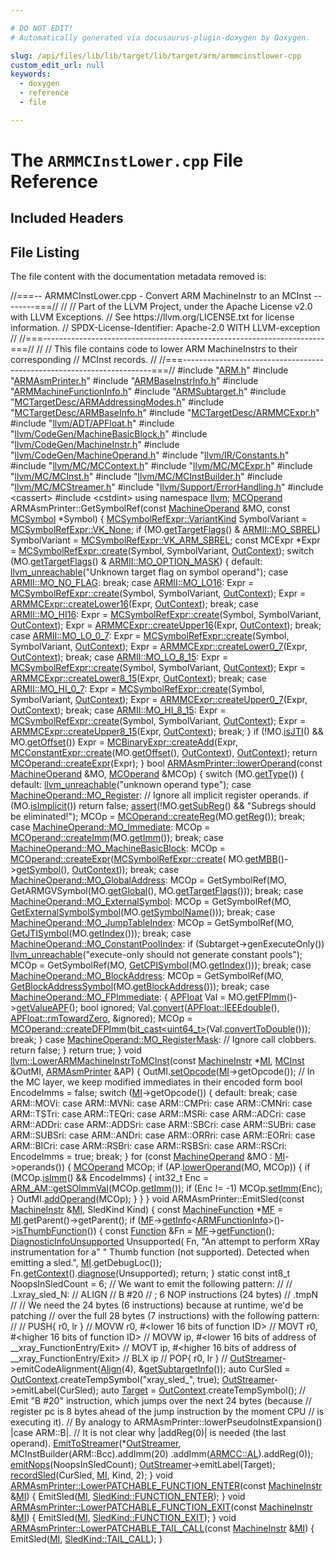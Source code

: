 ```yaml
---

# DO NOT EDIT!
# Automatically generated via docusaurus-plugin-doxygen by Doxygen.

slug: /api/files/lib/lib/target/lib/target/arm/armmcinstlower-cpp
custom_edit_url: null
keywords:
  - doxygen
  - reference
  - file

---
```





# The `ARMMCInstLower.cpp` File Reference

<DoxygenPage pluginConfig={pluginConfig}>



## Included Headers

<IncludesList>
<IncludesListItem
  filePath="ARM.h"
  permalink="/docs/api/files/lib/lib/target/lib/target/arm/arm-h"
  isLocal="true" />
<IncludesListItem
  filePath="ARMAsmPrinter.h"
  permalink="/docs/api/files/lib/lib/target/lib/target/arm/armasmprinter-h"
  isLocal="true" />
<IncludesListItem
  filePath="ARMBaseInstrInfo.h"
  permalink="/docs/api/files/lib/lib/target/lib/target/arm/armbaseinstrinfo-h"
  isLocal="true" />
<IncludesListItem
  filePath="ARMMachineFunctionInfo.h"
  permalink="/docs/api/files/lib/lib/target/lib/target/arm/armmachinefunctioninfo-h"
  isLocal="true" />
<IncludesListItem
  filePath="ARMSubtarget.h"
  permalink="/docs/api/files/lib/lib/target/lib/target/arm/armsubtarget-h"
  isLocal="true" />
<IncludesListItem
  filePath="MCTargetDesc/ARMAddressingModes.h"
  permalink="/docs/api/files/lib/lib/target/lib/target/arm/lib/target/arm/mctargetdesc/armaddressingmodes-h"
  isLocal="true" />
<IncludesListItem
  filePath="MCTargetDesc/ARMBaseInfo.h"
  permalink="/docs/api/files/lib/lib/target/lib/target/arm/lib/target/arm/mctargetdesc/armbaseinfo-h"
  isLocal="true" />
<IncludesListItem
  filePath="MCTargetDesc/ARMMCExpr.h"
  permalink="/docs/api/files/lib/lib/target/lib/target/arm/lib/target/arm/mctargetdesc/armmcexpr-h"
  isLocal="true" />
<IncludesListItem
  filePath="llvm/ADT/APFloat.h"
  permalink="/docs/api/files/include/include/llvm/include/llvm/adt/apfloat-h"
  isLocal="true" />
<IncludesListItem
  filePath="llvm/CodeGen/MachineBasicBlock.h"
  permalink="/docs/api/files/include/include/llvm/include/llvm/codegen/machinebasicblock-h"
  isLocal="true" />
<IncludesListItem
  filePath="llvm/CodeGen/MachineInstr.h"
  permalink="/docs/api/files/include/include/llvm/include/llvm/codegen/machineinstr-h"
  isLocal="true" />
<IncludesListItem
  filePath="llvm/CodeGen/MachineOperand.h"
  permalink="/docs/api/files/include/include/llvm/include/llvm/codegen/machineoperand-h"
  isLocal="true" />
<IncludesListItem
  filePath="llvm/IR/Constants.h"
  permalink="/docs/api/files/include/include/llvm/include/llvm/ir/constants-h"
  isLocal="true" />
<IncludesListItem
  filePath="llvm/MC/MCContext.h"
  permalink="/docs/api/files/include/include/llvm/include/llvm/mc/mccontext-h"
  isLocal="true" />
<IncludesListItem
  filePath="llvm/MC/MCExpr.h"
  permalink="/docs/api/files/include/include/llvm/include/llvm/mc/mcexpr-h"
  isLocal="true" />
<IncludesListItem
  filePath="llvm/MC/MCInst.h"
  permalink="/docs/api/files/include/include/llvm/include/llvm/mc/mcinst-h"
  isLocal="true" />
<IncludesListItem
  filePath="llvm/MC/MCInstBuilder.h"
  permalink="/docs/api/files/include/include/llvm/include/llvm/mc/mcinstbuilder-h"
  isLocal="true" />
<IncludesListItem
  filePath="llvm/MC/MCStreamer.h"
  permalink="/docs/api/files/include/include/llvm/include/llvm/mc/mcstreamer-h"
  isLocal="true" />
<IncludesListItem
  filePath="llvm/Support/ErrorHandling.h"
  permalink="/docs/api/files/include/include/llvm/include/llvm/support/errorhandling-h"
  isLocal="true" />
<IncludesListItem
  filePath="cassert"
  permalink=""
  isLocal="false" />
<IncludesListItem
  filePath="cstdint"
  permalink=""
  isLocal="false" />
</IncludesList>


## File Listing

The file content with the documentation metadata removed is:

<ProgramListing>

<Link id="l00001" /><CodeLine lineNumber="1"><Highlight kind="comment">//===-- ARMMCInstLower.cpp - Convert ARM MachineInstr to an MCInst --------===//</Highlight><Highlight kind="normal"></Highlight></CodeLine>
<Link id="l00002" /><CodeLine lineNumber="2"><Highlight kind="normal"></Highlight><Highlight kind="comment">//</Highlight><Highlight kind="normal"></Highlight></CodeLine>
<Link id="l00003" /><CodeLine lineNumber="3"><Highlight kind="normal"></Highlight><Highlight kind="comment">// Part of the LLVM Project, under the Apache License v2.0 with LLVM Exceptions.</Highlight><Highlight kind="normal"></Highlight></CodeLine>
<Link id="l00004" /><CodeLine lineNumber="4"><Highlight kind="normal"></Highlight><Highlight kind="comment">// See https://llvm.org/LICENSE.txt for license information.</Highlight><Highlight kind="normal"></Highlight></CodeLine>
<Link id="l00005" /><CodeLine lineNumber="5"><Highlight kind="normal"></Highlight><Highlight kind="comment">// SPDX-License-Identifier: Apache-2.0 WITH LLVM-exception</Highlight><Highlight kind="normal"></Highlight></CodeLine>
<Link id="l00006" /><CodeLine lineNumber="6"><Highlight kind="normal"></Highlight><Highlight kind="comment">//</Highlight><Highlight kind="normal"></Highlight></CodeLine>
<Link id="l00007" /><CodeLine lineNumber="7"><Highlight kind="normal"></Highlight><Highlight kind="comment">//===----------------------------------------------------------------------===//</Highlight><Highlight kind="normal"></Highlight></CodeLine>
<Link id="l00008" /><CodeLine lineNumber="8"><Highlight kind="normal"></Highlight><Highlight kind="comment">//</Highlight><Highlight kind="normal"></Highlight></CodeLine>
<Link id="l00009" /><CodeLine lineNumber="9"><Highlight kind="normal"></Highlight><Highlight kind="comment">// This file contains code to lower ARM MachineInstrs to their corresponding</Highlight><Highlight kind="normal"></Highlight></CodeLine>
<Link id="l00010" /><CodeLine lineNumber="10"><Highlight kind="normal"></Highlight><Highlight kind="comment">// MCInst records.</Highlight><Highlight kind="normal"></Highlight></CodeLine>
<Link id="l00011" /><CodeLine lineNumber="11"><Highlight kind="normal"></Highlight><Highlight kind="comment">//</Highlight><Highlight kind="normal"></Highlight></CodeLine>
<Link id="l00012" /><CodeLine lineNumber="12"><Highlight kind="normal"></Highlight><Highlight kind="comment">//===----------------------------------------------------------------------===//</Highlight><Highlight kind="normal"></Highlight></CodeLine>
<Link id="l00013" /><CodeLine lineNumber="13"><Highlight kind="normal"></Highlight></CodeLine>
<Link id="l00014" /><CodeLine lineNumber="14"><Highlight kind="normal"></Highlight><Highlight kind="preprocessor">#include &quot;<a href="/docs/api/files/lib/lib/target/lib/target/arm/arm-h">ARM.h</a>&quot;</Highlight><Highlight kind="normal"></Highlight></CodeLine>
<Link id="l00015" /><CodeLine lineNumber="15"><Highlight kind="normal"></Highlight><Highlight kind="preprocessor">#include &quot;<a href="/docs/api/files/lib/lib/target/lib/target/arm/armasmprinter-h">ARMAsmPrinter.h</a>&quot;</Highlight><Highlight kind="normal"></Highlight></CodeLine>
<Link id="l00016" /><CodeLine lineNumber="16"><Highlight kind="normal"></Highlight><Highlight kind="preprocessor">#include &quot;<a href="/docs/api/files/lib/lib/target/lib/target/arm/armbaseinstrinfo-h">ARMBaseInstrInfo.h</a>&quot;</Highlight><Highlight kind="normal"></Highlight></CodeLine>
<Link id="l00017" /><CodeLine lineNumber="17"><Highlight kind="normal"></Highlight><Highlight kind="preprocessor">#include &quot;<a href="/docs/api/files/lib/lib/target/lib/target/arm/armmachinefunctioninfo-h">ARMMachineFunctionInfo.h</a>&quot;</Highlight><Highlight kind="normal"></Highlight></CodeLine>
<Link id="l00018" /><CodeLine lineNumber="18"><Highlight kind="normal"></Highlight><Highlight kind="preprocessor">#include &quot;<a href="/docs/api/files/lib/lib/target/lib/target/arm/armsubtarget-h">ARMSubtarget.h</a>&quot;</Highlight><Highlight kind="normal"></Highlight></CodeLine>
<Link id="l00019" /><CodeLine lineNumber="19"><Highlight kind="normal"></Highlight><Highlight kind="preprocessor">#include &quot;<a href="/docs/api/files/lib/lib/target/lib/target/arm/lib/target/arm/mctargetdesc/armaddressingmodes-h">MCTargetDesc/ARMAddressingModes.h</a>&quot;</Highlight><Highlight kind="normal"></Highlight></CodeLine>
<Link id="l00020" /><CodeLine lineNumber="20"><Highlight kind="normal"></Highlight><Highlight kind="preprocessor">#include &quot;<a href="/docs/api/files/lib/lib/target/lib/target/arm/lib/target/arm/mctargetdesc/armbaseinfo-h">MCTargetDesc/ARMBaseInfo.h</a>&quot;</Highlight><Highlight kind="normal"></Highlight></CodeLine>
<Link id="l00021" /><CodeLine lineNumber="21"><Highlight kind="normal"></Highlight><Highlight kind="preprocessor">#include &quot;<a href="/docs/api/files/lib/lib/target/lib/target/arm/lib/target/arm/mctargetdesc/armmcexpr-h">MCTargetDesc/ARMMCExpr.h</a>&quot;</Highlight><Highlight kind="normal"></Highlight></CodeLine>
<Link id="l00022" /><CodeLine lineNumber="22"><Highlight kind="normal"></Highlight><Highlight kind="preprocessor">#include &quot;<a href="/docs/api/files/include/include/llvm/include/llvm/adt/apfloat-h">llvm/ADT/APFloat.h</a>&quot;</Highlight><Highlight kind="normal"></Highlight></CodeLine>
<Link id="l00023" /><CodeLine lineNumber="23"><Highlight kind="normal"></Highlight><Highlight kind="preprocessor">#include &quot;<a href="/docs/api/files/include/include/llvm/include/llvm/codegen/machinebasicblock-h">llvm/CodeGen/MachineBasicBlock.h</a>&quot;</Highlight><Highlight kind="normal"></Highlight></CodeLine>
<Link id="l00024" /><CodeLine lineNumber="24"><Highlight kind="normal"></Highlight><Highlight kind="preprocessor">#include &quot;<a href="/docs/api/files/include/include/llvm/include/llvm/codegen/machineinstr-h">llvm/CodeGen/MachineInstr.h</a>&quot;</Highlight><Highlight kind="normal"></Highlight></CodeLine>
<Link id="l00025" /><CodeLine lineNumber="25"><Highlight kind="normal"></Highlight><Highlight kind="preprocessor">#include &quot;<a href="/docs/api/files/include/include/llvm/include/llvm/codegen/machineoperand-h">llvm/CodeGen/MachineOperand.h</a>&quot;</Highlight><Highlight kind="normal"></Highlight></CodeLine>
<Link id="l00026" /><CodeLine lineNumber="26"><Highlight kind="normal"></Highlight><Highlight kind="preprocessor">#include &quot;<a href="/docs/api/files/include/include/llvm/include/llvm/ir/constants-h">llvm/IR/Constants.h</a>&quot;</Highlight><Highlight kind="normal"></Highlight></CodeLine>
<Link id="l00027" /><CodeLine lineNumber="27"><Highlight kind="normal"></Highlight><Highlight kind="preprocessor">#include &quot;<a href="/docs/api/files/include/include/llvm/include/llvm/mc/mccontext-h">llvm/MC/MCContext.h</a>&quot;</Highlight><Highlight kind="normal"></Highlight></CodeLine>
<Link id="l00028" /><CodeLine lineNumber="28"><Highlight kind="normal"></Highlight><Highlight kind="preprocessor">#include &quot;<a href="/docs/api/files/include/include/llvm/include/llvm/mc/mcexpr-h">llvm/MC/MCExpr.h</a>&quot;</Highlight><Highlight kind="normal"></Highlight></CodeLine>
<Link id="l00029" /><CodeLine lineNumber="29"><Highlight kind="normal"></Highlight><Highlight kind="preprocessor">#include &quot;<a href="/docs/api/files/include/include/llvm/include/llvm/mc/mcinst-h">llvm/MC/MCInst.h</a>&quot;</Highlight><Highlight kind="normal"></Highlight></CodeLine>
<Link id="l00030" /><CodeLine lineNumber="30"><Highlight kind="normal"></Highlight><Highlight kind="preprocessor">#include &quot;<a href="/docs/api/files/include/include/llvm/include/llvm/mc/mcinstbuilder-h">llvm/MC/MCInstBuilder.h</a>&quot;</Highlight><Highlight kind="normal"></Highlight></CodeLine>
<Link id="l00031" /><CodeLine lineNumber="31"><Highlight kind="normal"></Highlight><Highlight kind="preprocessor">#include &quot;<a href="/docs/api/files/include/include/llvm/include/llvm/mc/mcstreamer-h">llvm/MC/MCStreamer.h</a>&quot;</Highlight><Highlight kind="normal"></Highlight></CodeLine>
<Link id="l00032" /><CodeLine lineNumber="32"><Highlight kind="normal"></Highlight><Highlight kind="preprocessor">#include &quot;<a href="/docs/api/files/include/include/llvm/include/llvm/support/errorhandling-h">llvm/Support/ErrorHandling.h</a>&quot;</Highlight><Highlight kind="normal"></Highlight></CodeLine>
<Link id="l00033" /><CodeLine lineNumber="33"><Highlight kind="normal"></Highlight><Highlight kind="preprocessor">#include &lt;cassert&gt;</Highlight><Highlight kind="normal"></Highlight></CodeLine>
<Link id="l00034" /><CodeLine lineNumber="34"><Highlight kind="normal"></Highlight><Highlight kind="preprocessor">#include &lt;cstdint&gt;</Highlight><Highlight kind="normal"></Highlight></CodeLine>
<Link id="l00035" /><CodeLine lineNumber="35"><Highlight kind="normal"></Highlight></CodeLine>
<Link id="l00036" /><CodeLine lineNumber="36"><Highlight kind="normal"></Highlight><Highlight kind="keyword">using namespace </Highlight><Highlight kind="normal"><a href="/docs/api/namespaces/llvm">llvm</a>;</Highlight></CodeLine>
<Link id="l00037" /><CodeLine lineNumber="37"><Highlight kind="normal"></Highlight></CodeLine>
<Link id="l00038" /><CodeLine lineNumber="38"><Highlight kind="normal"><a href="/docs/api/classes/llvm/mcoperand">MCOperand</a> ARMAsmPrinter::GetSymbolRef(</Highlight><Highlight kind="keyword">const</Highlight><Highlight kind="normal"> <a href="/docs/api/classes/llvm/machineoperand">MachineOperand</a> &amp;MO,</Highlight></CodeLine>
<Link id="l00039" /><CodeLine lineNumber="39"><Highlight kind="normal">                                      </Highlight><Highlight kind="keyword">const</Highlight><Highlight kind="normal"> <a href="/docs/api/classes/llvm/mcsymbol">MCSymbol</a> &#42;Symbol) &#123;</Highlight></CodeLine>
<Link id="l00040" /><CodeLine lineNumber="40"><Highlight kind="normal">  <a href="/docs/api/classes/llvm/mcsymbolrefexpr/#a5c463f6352570ee778c35c40949c4985">MCSymbolRefExpr::VariantKind</a> SymbolVariant = <a href="/docs/api/classes/llvm/mcsymbolrefexpr/#a5c463f6352570ee778c35c40949c4985a01bc6396c4d841a7ea268c3cbf62d3b3">MCSymbolRefExpr::VK&#95;None</a>;</Highlight></CodeLine>
<Link id="l00041" /><CodeLine lineNumber="41"><Highlight kind="normal">  </Highlight><Highlight kind="keywordflow">if</Highlight><Highlight kind="normal"> (MO.<a href="/docs/api/classes/llvm/machineoperand/#ab06dda088d3c7686f7dfcdb2b96323f5">getTargetFlags</a>() &amp; <a href="/docs/api/namespaces/llvm/armii/#ac33037e230d127af6de7945ce02e7e5aa6e0069022b9ec2f92ca5b23c03fe4485">ARMII::MO&#95;SBREL</a>)</Highlight></CodeLine>
<Link id="l00042" /><CodeLine lineNumber="42"><Highlight kind="normal">    SymbolVariant = <a href="/docs/api/classes/llvm/mcsymbolrefexpr/#a5c463f6352570ee778c35c40949c4985a70f14faefb91e967ebfe0095578719b6">MCSymbolRefExpr::VK&#95;ARM&#95;SBREL</a>;</Highlight></CodeLine>
<Link id="l00043" /><CodeLine lineNumber="43"><Highlight kind="normal"></Highlight></CodeLine>
<Link id="l00044" /><CodeLine lineNumber="44"><Highlight kind="normal">  </Highlight><Highlight kind="keyword">const</Highlight><Highlight kind="normal"> MCExpr &#42;Expr =</Highlight></CodeLine>
<Link id="l00045" /><CodeLine lineNumber="45"><Highlight kind="normal">      <a href="/docs/api/classes/llvm/mcsymbolrefexpr/#a9914b597552aa4b4bcbb8acaa04d632a">MCSymbolRefExpr::create</a>(Symbol, SymbolVariant, <a href="/docs/api/classes/llvm/asmprinter/#aa7625af893e242d33b9f182066f59310">OutContext</a>);</Highlight></CodeLine>
<Link id="l00046" /><CodeLine lineNumber="46"><Highlight kind="normal">  </Highlight><Highlight kind="keywordflow">switch</Highlight><Highlight kind="normal"> (MO.<a href="/docs/api/classes/llvm/machineoperand/#ab06dda088d3c7686f7dfcdb2b96323f5">getTargetFlags</a>() &amp; <a href="/docs/api/namespaces/llvm/armii/#ac33037e230d127af6de7945ce02e7e5aa0e45cd4ab4a729746f756f8d92e231b4">ARMII::MO&#95;OPTION&#95;MASK</a>) &#123;</Highlight></CodeLine>
<Link id="l00047" /><CodeLine lineNumber="47"><Highlight kind="normal">  </Highlight><Highlight kind="keywordflow">default</Highlight><Highlight kind="normal">:</Highlight></CodeLine>
<Link id="l00048" /><CodeLine lineNumber="48"><Highlight kind="normal">    <a href="/docs/api/files/include/include/llvm/include/llvm/support/errorhandling-h/#ace243f5c25697a1107cce46626b3dc94">llvm&#95;unreachable</a>(</Highlight><Highlight kind="stringliteral">&quot;Unknown target flag on symbol operand&quot;</Highlight><Highlight kind="normal">);</Highlight></CodeLine>
<Link id="l00049" /><CodeLine lineNumber="49"><Highlight kind="normal">  </Highlight><Highlight kind="keywordflow">case</Highlight><Highlight kind="normal"> <a href="/docs/api/namespaces/llvm/armii/#ac33037e230d127af6de7945ce02e7e5aac8d5b41e417b81d1460929338ac1466e">ARMII::MO&#95;NO&#95;FLAG</a>:</Highlight></CodeLine>
<Link id="l00050" /><CodeLine lineNumber="50"><Highlight kind="normal">    </Highlight><Highlight kind="keywordflow">break</Highlight><Highlight kind="normal">;</Highlight></CodeLine>
<Link id="l00051" /><CodeLine lineNumber="51"><Highlight kind="normal">  </Highlight><Highlight kind="keywordflow">case</Highlight><Highlight kind="normal"> <a href="/docs/api/namespaces/llvm/armii/#ac33037e230d127af6de7945ce02e7e5aa2caa393204bf9261fbdca805199923a8">ARMII::MO&#95;LO16</a>:</Highlight></CodeLine>
<Link id="l00052" /><CodeLine lineNumber="52"><Highlight kind="normal">    Expr =</Highlight></CodeLine>
<Link id="l00053" /><CodeLine lineNumber="53"><Highlight kind="normal">        <a href="/docs/api/classes/llvm/mcsymbolrefexpr/#a9914b597552aa4b4bcbb8acaa04d632a">MCSymbolRefExpr::create</a>(Symbol, SymbolVariant, <a href="/docs/api/classes/llvm/asmprinter/#aa7625af893e242d33b9f182066f59310">OutContext</a>);</Highlight></CodeLine>
<Link id="l00054" /><CodeLine lineNumber="54"><Highlight kind="normal">    Expr = <a href="/docs/api/classes/llvm/armmcexpr/#aaf486dcfcfa44e3ca26f8b463631936d">ARMMCExpr::createLower16</a>(Expr, <a href="/docs/api/classes/llvm/asmprinter/#aa7625af893e242d33b9f182066f59310">OutContext</a>);</Highlight></CodeLine>
<Link id="l00055" /><CodeLine lineNumber="55"><Highlight kind="normal">    </Highlight><Highlight kind="keywordflow">break</Highlight><Highlight kind="normal">;</Highlight></CodeLine>
<Link id="l00056" /><CodeLine lineNumber="56"><Highlight kind="normal">  </Highlight><Highlight kind="keywordflow">case</Highlight><Highlight kind="normal"> <a href="/docs/api/namespaces/llvm/armii/#ac33037e230d127af6de7945ce02e7e5aa7cbf61a60ec67440fb388b9373dc1148">ARMII::MO&#95;HI16</a>:</Highlight></CodeLine>
<Link id="l00057" /><CodeLine lineNumber="57"><Highlight kind="normal">    Expr =</Highlight></CodeLine>
<Link id="l00058" /><CodeLine lineNumber="58"><Highlight kind="normal">        <a href="/docs/api/classes/llvm/mcsymbolrefexpr/#a9914b597552aa4b4bcbb8acaa04d632a">MCSymbolRefExpr::create</a>(Symbol, SymbolVariant, <a href="/docs/api/classes/llvm/asmprinter/#aa7625af893e242d33b9f182066f59310">OutContext</a>);</Highlight></CodeLine>
<Link id="l00059" /><CodeLine lineNumber="59"><Highlight kind="normal">    Expr = <a href="/docs/api/classes/llvm/armmcexpr/#ab1018245b6c97eab91ce62685bae306d">ARMMCExpr::createUpper16</a>(Expr, <a href="/docs/api/classes/llvm/asmprinter/#aa7625af893e242d33b9f182066f59310">OutContext</a>);</Highlight></CodeLine>
<Link id="l00060" /><CodeLine lineNumber="60"><Highlight kind="normal">    </Highlight><Highlight kind="keywordflow">break</Highlight><Highlight kind="normal">;</Highlight></CodeLine>
<Link id="l00061" /><CodeLine lineNumber="61"><Highlight kind="normal">  </Highlight><Highlight kind="keywordflow">case</Highlight><Highlight kind="normal"> <a href="/docs/api/namespaces/llvm/armii/#ac33037e230d127af6de7945ce02e7e5aa334b1addbb0ed4daecacf272c6015ce0">ARMII::MO&#95;LO&#95;0&#95;7</a>:</Highlight></CodeLine>
<Link id="l00062" /><CodeLine lineNumber="62"><Highlight kind="normal">    Expr = <a href="/docs/api/classes/llvm/mcsymbolrefexpr/#a9914b597552aa4b4bcbb8acaa04d632a">MCSymbolRefExpr::create</a>(Symbol, SymbolVariant, <a href="/docs/api/classes/llvm/asmprinter/#aa7625af893e242d33b9f182066f59310">OutContext</a>);</Highlight></CodeLine>
<Link id="l00063" /><CodeLine lineNumber="63"><Highlight kind="normal">    Expr = <a href="/docs/api/classes/llvm/armmcexpr/#a949fedfbd1c8b3e2c74fae2f558adf3a">ARMMCExpr::createLower0&#95;7</a>(Expr, <a href="/docs/api/classes/llvm/asmprinter/#aa7625af893e242d33b9f182066f59310">OutContext</a>);</Highlight></CodeLine>
<Link id="l00064" /><CodeLine lineNumber="64"><Highlight kind="normal">    </Highlight><Highlight kind="keywordflow">break</Highlight><Highlight kind="normal">;</Highlight></CodeLine>
<Link id="l00065" /><CodeLine lineNumber="65"><Highlight kind="normal">  </Highlight><Highlight kind="keywordflow">case</Highlight><Highlight kind="normal"> <a href="/docs/api/namespaces/llvm/armii/#ac33037e230d127af6de7945ce02e7e5aa41164ff73c8cdecde5d7defd47f7a5e4">ARMII::MO&#95;LO&#95;8&#95;15</a>:</Highlight></CodeLine>
<Link id="l00066" /><CodeLine lineNumber="66"><Highlight kind="normal">    Expr = <a href="/docs/api/classes/llvm/mcsymbolrefexpr/#a9914b597552aa4b4bcbb8acaa04d632a">MCSymbolRefExpr::create</a>(Symbol, SymbolVariant, <a href="/docs/api/classes/llvm/asmprinter/#aa7625af893e242d33b9f182066f59310">OutContext</a>);</Highlight></CodeLine>
<Link id="l00067" /><CodeLine lineNumber="67"><Highlight kind="normal">    Expr = <a href="/docs/api/classes/llvm/armmcexpr/#ad664226f5318e6dfd12cb60a0967ad79">ARMMCExpr::createLower8&#95;15</a>(Expr, <a href="/docs/api/classes/llvm/asmprinter/#aa7625af893e242d33b9f182066f59310">OutContext</a>);</Highlight></CodeLine>
<Link id="l00068" /><CodeLine lineNumber="68"><Highlight kind="normal">    </Highlight><Highlight kind="keywordflow">break</Highlight><Highlight kind="normal">;</Highlight></CodeLine>
<Link id="l00069" /><CodeLine lineNumber="69"><Highlight kind="normal">  </Highlight><Highlight kind="keywordflow">case</Highlight><Highlight kind="normal"> <a href="/docs/api/namespaces/llvm/armii/#ac33037e230d127af6de7945ce02e7e5aadcdbb51d3e91fb2eaf39fabde37e36f7">ARMII::MO&#95;HI&#95;0&#95;7</a>:</Highlight></CodeLine>
<Link id="l00070" /><CodeLine lineNumber="70"><Highlight kind="normal">    Expr = <a href="/docs/api/classes/llvm/mcsymbolrefexpr/#a9914b597552aa4b4bcbb8acaa04d632a">MCSymbolRefExpr::create</a>(Symbol, SymbolVariant, <a href="/docs/api/classes/llvm/asmprinter/#aa7625af893e242d33b9f182066f59310">OutContext</a>);</Highlight></CodeLine>
<Link id="l00071" /><CodeLine lineNumber="71"><Highlight kind="normal">    Expr = <a href="/docs/api/classes/llvm/armmcexpr/#a9740465268dd5c711ff80c615ee3ca82">ARMMCExpr::createUpper0&#95;7</a>(Expr, <a href="/docs/api/classes/llvm/asmprinter/#aa7625af893e242d33b9f182066f59310">OutContext</a>);</Highlight></CodeLine>
<Link id="l00072" /><CodeLine lineNumber="72"><Highlight kind="normal">    </Highlight><Highlight kind="keywordflow">break</Highlight><Highlight kind="normal">;</Highlight></CodeLine>
<Link id="l00073" /><CodeLine lineNumber="73"><Highlight kind="normal">  </Highlight><Highlight kind="keywordflow">case</Highlight><Highlight kind="normal"> <a href="/docs/api/namespaces/llvm/armii/#ac33037e230d127af6de7945ce02e7e5aa5ed8a37ef2b6b38554cd0f15f1d5f930">ARMII::MO&#95;HI&#95;8&#95;15</a>:</Highlight></CodeLine>
<Link id="l00074" /><CodeLine lineNumber="74"><Highlight kind="normal">    Expr = <a href="/docs/api/classes/llvm/mcsymbolrefexpr/#a9914b597552aa4b4bcbb8acaa04d632a">MCSymbolRefExpr::create</a>(Symbol, SymbolVariant, <a href="/docs/api/classes/llvm/asmprinter/#aa7625af893e242d33b9f182066f59310">OutContext</a>);</Highlight></CodeLine>
<Link id="l00075" /><CodeLine lineNumber="75"><Highlight kind="normal">    Expr = <a href="/docs/api/classes/llvm/armmcexpr/#a7ee0e30718a5ddbadf8f5741b931e78f">ARMMCExpr::createUpper8&#95;15</a>(Expr, <a href="/docs/api/classes/llvm/asmprinter/#aa7625af893e242d33b9f182066f59310">OutContext</a>);</Highlight></CodeLine>
<Link id="l00076" /><CodeLine lineNumber="76"><Highlight kind="normal">    </Highlight><Highlight kind="keywordflow">break</Highlight><Highlight kind="normal">;</Highlight></CodeLine>
<Link id="l00077" /><CodeLine lineNumber="77"><Highlight kind="normal">  &#125;</Highlight></CodeLine>
<Link id="l00078" /><CodeLine lineNumber="78"><Highlight kind="normal"></Highlight></CodeLine>
<Link id="l00079" /><CodeLine lineNumber="79"><Highlight kind="normal">  </Highlight><Highlight kind="keywordflow">if</Highlight><Highlight kind="normal"> (!MO.<a href="/docs/api/classes/llvm/machineoperand/#a8eb9bf17230a1c4329e26935f44d72eb">isJTI</a>() &amp;&amp; MO.<a href="/docs/api/classes/llvm/machineoperand/#af624ff47eaa512dbe23866accb3837c1">getOffset</a>())</Highlight></CodeLine>
<Link id="l00080" /><CodeLine lineNumber="80"><Highlight kind="normal">    Expr = <a href="/docs/api/classes/llvm/mcbinaryexpr/#a3cbe1086ebf00680e8dc374e07305cfb">MCBinaryExpr::createAdd</a>(Expr,</Highlight></CodeLine>
<Link id="l00081" /><CodeLine lineNumber="81"><Highlight kind="normal">                                   <a href="/docs/api/classes/llvm/mcconstantexpr/#af9bdc4c9c65ea1ff077fbbb6407d7b2a">MCConstantExpr::create</a>(MO.<a href="/docs/api/classes/llvm/machineoperand/#af624ff47eaa512dbe23866accb3837c1">getOffset</a>(),</Highlight></CodeLine>
<Link id="l00082" /><CodeLine lineNumber="82"><Highlight kind="normal">                                                          <a href="/docs/api/classes/llvm/asmprinter/#aa7625af893e242d33b9f182066f59310">OutContext</a>),</Highlight></CodeLine>
<Link id="l00083" /><CodeLine lineNumber="83"><Highlight kind="normal">                                   <a href="/docs/api/classes/llvm/asmprinter/#aa7625af893e242d33b9f182066f59310">OutContext</a>);</Highlight></CodeLine>
<Link id="l00084" /><CodeLine lineNumber="84"><Highlight kind="normal">  </Highlight><Highlight kind="keywordflow">return</Highlight><Highlight kind="normal"> <a href="/docs/api/classes/llvm/mcoperand/#a17f407ba097404266dc3528bd68ac811">MCOperand::createExpr</a>(Expr);</Highlight></CodeLine>
<Link id="l00085" /><CodeLine lineNumber="85"><Highlight kind="normal"></Highlight></CodeLine>
<Link id="l00086" /><CodeLine lineNumber="86"><Highlight kind="normal">&#125;</Highlight></CodeLine>
<Link id="l00087" /><CodeLine lineNumber="87"><Highlight kind="normal"></Highlight></CodeLine>
<Link id="l00088" /><CodeLine lineNumber="88" lineLink="/docs/api/classes/llvm/armasmprinter/#a452a31c9f24b147d72a14890d60d3894"><Highlight kind="normal"></Highlight><Highlight kind="keywordtype">bool</Highlight><Highlight kind="normal"> <a href="/docs/api/classes/llvm/armasmprinter/#a452a31c9f24b147d72a14890d60d3894">ARMAsmPrinter::lowerOperand</a>(</Highlight><Highlight kind="keyword">const</Highlight><Highlight kind="normal"> <a href="/docs/api/classes/llvm/machineoperand">MachineOperand</a> &amp;MO,</Highlight></CodeLine>
<Link id="l00089" /><CodeLine lineNumber="89"><Highlight kind="normal">                                 <a href="/docs/api/classes/llvm/mcoperand">MCOperand</a> &amp;MCOp) &#123;</Highlight></CodeLine>
<Link id="l00090" /><CodeLine lineNumber="90"><Highlight kind="normal">  </Highlight><Highlight kind="keywordflow">switch</Highlight><Highlight kind="normal"> (MO.<a href="/docs/api/classes/llvm/machineoperand/#ab313591ae4ea1e3a4ab59121a7dc2a2b">getType</a>()) &#123;</Highlight></CodeLine>
<Link id="l00091" /><CodeLine lineNumber="91"><Highlight kind="normal">  </Highlight><Highlight kind="keywordflow">default</Highlight><Highlight kind="normal">: <a href="/docs/api/files/include/include/llvm/include/llvm/support/errorhandling-h/#ace243f5c25697a1107cce46626b3dc94">llvm&#95;unreachable</a>(</Highlight><Highlight kind="stringliteral">&quot;unknown operand type&quot;</Highlight><Highlight kind="normal">);</Highlight></CodeLine>
<Link id="l00092" /><CodeLine lineNumber="92"><Highlight kind="normal">  </Highlight><Highlight kind="keywordflow">case</Highlight><Highlight kind="normal"> <a href="/docs/api/classes/llvm/machineoperand/#af269b990800f72c7cf535c407e8e639ba99b874c6560305fd292d20f6a06da166">MachineOperand::MO&#95;Register</a>:</Highlight></CodeLine>
<Link id="l00093" /><CodeLine lineNumber="93"><Highlight kind="normal">    </Highlight><Highlight kind="comment">// Ignore all implicit register operands.</Highlight><Highlight kind="normal"></Highlight></CodeLine>
<Link id="l00094" /><CodeLine lineNumber="94"><Highlight kind="normal">    </Highlight><Highlight kind="keywordflow">if</Highlight><Highlight kind="normal"> (MO.<a href="/docs/api/classes/llvm/machineoperand/#a3bf161859e1ad7fd3da485d3cb688d34">isImplicit</a>())</Highlight></CodeLine>
<Link id="l00095" /><CodeLine lineNumber="95"><Highlight kind="normal">      </Highlight><Highlight kind="keywordflow">return</Highlight><Highlight kind="normal"> </Highlight><Highlight kind="keyword">false</Highlight><Highlight kind="normal">;</Highlight></CodeLine>
<Link id="l00096" /><CodeLine lineNumber="96"><Highlight kind="normal">    <a href="/docs/api/files/lib/lib/target/lib/target/amdgpu/silowercontrolflow-cpp/#a4868c5d81c5ccc98c47aeab6244346a0">assert</a>(!MO.<a href="/docs/api/classes/llvm/machineoperand/#a028a8c5113d40d8c3f4427053bf36738">getSubReg</a>() &amp;&amp; </Highlight><Highlight kind="stringliteral">&quot;Subregs should be eliminated!&quot;</Highlight><Highlight kind="normal">);</Highlight></CodeLine>
<Link id="l00097" /><CodeLine lineNumber="97"><Highlight kind="normal">    MCOp = <a href="/docs/api/classes/llvm/mcoperand/#a46271d9f83558334670c19539bceb965">MCOperand::createReg</a>(MO.<a href="/docs/api/classes/llvm/machineoperand/#ac0035d7c1c860501c877c20e6e93297b">getReg</a>());</Highlight></CodeLine>
<Link id="l00098" /><CodeLine lineNumber="98"><Highlight kind="normal">    </Highlight><Highlight kind="keywordflow">break</Highlight><Highlight kind="normal">;</Highlight></CodeLine>
<Link id="l00099" /><CodeLine lineNumber="99"><Highlight kind="normal">  </Highlight><Highlight kind="keywordflow">case</Highlight><Highlight kind="normal"> <a href="/docs/api/classes/llvm/machineoperand/#af269b990800f72c7cf535c407e8e639ba066f84460d9f7b61d54b187555756ef6">MachineOperand::MO&#95;Immediate</a>:</Highlight></CodeLine>
<Link id="l00100" /><CodeLine lineNumber="100"><Highlight kind="normal">    MCOp = <a href="/docs/api/classes/llvm/mcoperand/#a595e70d3c4ee2ed95ece67a1957167a4">MCOperand::createImm</a>(MO.<a href="/docs/api/classes/llvm/machineoperand/#a38b28a85f818b49d8806c150b8a5b4f7">getImm</a>());</Highlight></CodeLine>
<Link id="l00101" /><CodeLine lineNumber="101"><Highlight kind="normal">    </Highlight><Highlight kind="keywordflow">break</Highlight><Highlight kind="normal">;</Highlight></CodeLine>
<Link id="l00102" /><CodeLine lineNumber="102"><Highlight kind="normal">  </Highlight><Highlight kind="keywordflow">case</Highlight><Highlight kind="normal"> <a href="/docs/api/classes/llvm/machineoperand/#af269b990800f72c7cf535c407e8e639ba95566cb4525dab82db8cbbed3d634c23">MachineOperand::MO&#95;MachineBasicBlock</a>:</Highlight></CodeLine>
<Link id="l00103" /><CodeLine lineNumber="103"><Highlight kind="normal">    MCOp = <a href="/docs/api/classes/llvm/mcoperand/#a17f407ba097404266dc3528bd68ac811">MCOperand::createExpr</a>(<a href="/docs/api/classes/llvm/mcsymbolrefexpr/#a9914b597552aa4b4bcbb8acaa04d632a">MCSymbolRefExpr::create</a>(</Highlight></CodeLine>
<Link id="l00104" /><CodeLine lineNumber="104"><Highlight kind="normal">        MO.<a href="/docs/api/classes/llvm/machineoperand/#a57e64b633278df75c699e6b98ce15031">getMBB</a>()-&gt;<a href="/docs/api/classes/llvm/machinebasicblock/#a1cc134bd22a318835dc929323da70ea4">getSymbol</a>(), <a href="/docs/api/classes/llvm/asmprinter/#aa7625af893e242d33b9f182066f59310">OutContext</a>));</Highlight></CodeLine>
<Link id="l00105" /><CodeLine lineNumber="105"><Highlight kind="normal">    </Highlight><Highlight kind="keywordflow">break</Highlight><Highlight kind="normal">;</Highlight></CodeLine>
<Link id="l00106" /><CodeLine lineNumber="106"><Highlight kind="normal">  </Highlight><Highlight kind="keywordflow">case</Highlight><Highlight kind="normal"> <a href="/docs/api/classes/llvm/machineoperand/#af269b990800f72c7cf535c407e8e639ba3f1f6bfc5aa57cf388201bf6b8fee7d3">MachineOperand::MO&#95;GlobalAddress</a>:</Highlight></CodeLine>
<Link id="l00107" /><CodeLine lineNumber="107"><Highlight kind="normal">    MCOp = GetSymbolRef(MO,</Highlight></CodeLine>
<Link id="l00108" /><CodeLine lineNumber="108"><Highlight kind="normal">                        GetARMGVSymbol(MO.<a href="/docs/api/classes/llvm/machineoperand/#a0fcdaab1a4c3134b8f80aa74cabeb970">getGlobal</a>(), MO.<a href="/docs/api/classes/llvm/machineoperand/#ab06dda088d3c7686f7dfcdb2b96323f5">getTargetFlags</a>()));</Highlight></CodeLine>
<Link id="l00109" /><CodeLine lineNumber="109"><Highlight kind="normal">    </Highlight><Highlight kind="keywordflow">break</Highlight><Highlight kind="normal">;</Highlight></CodeLine>
<Link id="l00110" /><CodeLine lineNumber="110"><Highlight kind="normal">  </Highlight><Highlight kind="keywordflow">case</Highlight><Highlight kind="normal"> <a href="/docs/api/classes/llvm/machineoperand/#af269b990800f72c7cf535c407e8e639ba9d22ed12eec3e14283ed6a3617d12119">MachineOperand::MO&#95;ExternalSymbol</a>:</Highlight></CodeLine>
<Link id="l00111" /><CodeLine lineNumber="111"><Highlight kind="normal">    MCOp = GetSymbolRef(MO,</Highlight></CodeLine>
<Link id="l00112" /><CodeLine lineNumber="112"><Highlight kind="normal">                        <a href="/docs/api/classes/llvm/asmprinter/#aaac6d709ea6a14a69a632a3685936c92">GetExternalSymbolSymbol</a>(MO.<a href="/docs/api/classes/llvm/machineoperand/#ab59b255f78cd503133d032152a41d105">getSymbolName</a>()));</Highlight></CodeLine>
<Link id="l00113" /><CodeLine lineNumber="113"><Highlight kind="normal">    </Highlight><Highlight kind="keywordflow">break</Highlight><Highlight kind="normal">;</Highlight></CodeLine>
<Link id="l00114" /><CodeLine lineNumber="114"><Highlight kind="normal">  </Highlight><Highlight kind="keywordflow">case</Highlight><Highlight kind="normal"> <a href="/docs/api/classes/llvm/machineoperand/#af269b990800f72c7cf535c407e8e639baa1741ad7465d81fb3020b84c390ee49d">MachineOperand::MO&#95;JumpTableIndex</a>:</Highlight></CodeLine>
<Link id="l00115" /><CodeLine lineNumber="115"><Highlight kind="normal">    MCOp = GetSymbolRef(MO, <a href="/docs/api/classes/llvm/asmprinter/#a6394f827ff52599d99f5dcb5f046efc3">GetJTISymbol</a>(MO.<a href="/docs/api/classes/llvm/machineoperand/#aaa68daaf8d7b773d012887c92c2023ce">getIndex</a>()));</Highlight></CodeLine>
<Link id="l00116" /><CodeLine lineNumber="116"><Highlight kind="normal">    </Highlight><Highlight kind="keywordflow">break</Highlight><Highlight kind="normal">;</Highlight></CodeLine>
<Link id="l00117" /><CodeLine lineNumber="117"><Highlight kind="normal">  </Highlight><Highlight kind="keywordflow">case</Highlight><Highlight kind="normal"> <a href="/docs/api/classes/llvm/machineoperand/#af269b990800f72c7cf535c407e8e639ba0d4fd3b1a2d5d46d77b66d5a35783580">MachineOperand::MO&#95;ConstantPoolIndex</a>:</Highlight></CodeLine>
<Link id="l00118" /><CodeLine lineNumber="118"><Highlight kind="normal">    </Highlight><Highlight kind="keywordflow">if</Highlight><Highlight kind="normal"> (Subtarget-&gt;genExecuteOnly())</Highlight></CodeLine>
<Link id="l00119" /><CodeLine lineNumber="119"><Highlight kind="normal">      <a href="/docs/api/files/include/include/llvm/include/llvm/support/errorhandling-h/#ace243f5c25697a1107cce46626b3dc94">llvm&#95;unreachable</a>(</Highlight><Highlight kind="stringliteral">&quot;execute-only should not generate constant pools&quot;</Highlight><Highlight kind="normal">);</Highlight></CodeLine>
<Link id="l00120" /><CodeLine lineNumber="120"><Highlight kind="normal">    MCOp = GetSymbolRef(MO, <a href="/docs/api/classes/llvm/armasmprinter/#a2f8ad5eb94e5979c2feb47b11d7f4a29">GetCPISymbol</a>(MO.<a href="/docs/api/classes/llvm/machineoperand/#aaa68daaf8d7b773d012887c92c2023ce">getIndex</a>()));</Highlight></CodeLine>
<Link id="l00121" /><CodeLine lineNumber="121"><Highlight kind="normal">    </Highlight><Highlight kind="keywordflow">break</Highlight><Highlight kind="normal">;</Highlight></CodeLine>
<Link id="l00122" /><CodeLine lineNumber="122"><Highlight kind="normal">  </Highlight><Highlight kind="keywordflow">case</Highlight><Highlight kind="normal"> <a href="/docs/api/classes/llvm/machineoperand/#af269b990800f72c7cf535c407e8e639ba7e48d34b4b9e7e8dd77301779ff77013">MachineOperand::MO&#95;BlockAddress</a>:</Highlight></CodeLine>
<Link id="l00123" /><CodeLine lineNumber="123"><Highlight kind="normal">    MCOp = GetSymbolRef(MO, <a href="/docs/api/classes/llvm/asmprinter/#ae285dffa957552fa3fe1d34e1bcb7963">GetBlockAddressSymbol</a>(MO.<a href="/docs/api/classes/llvm/machineoperand/#a94f5b10f666acf5a0cddd5ac8302d0b8">getBlockAddress</a>()));</Highlight></CodeLine>
<Link id="l00124" /><CodeLine lineNumber="124"><Highlight kind="normal">    </Highlight><Highlight kind="keywordflow">break</Highlight><Highlight kind="normal">;</Highlight></CodeLine>
<Link id="l00125" /><CodeLine lineNumber="125"><Highlight kind="normal">  </Highlight><Highlight kind="keywordflow">case</Highlight><Highlight kind="normal"> <a href="/docs/api/classes/llvm/machineoperand/#af269b990800f72c7cf535c407e8e639bac4edc21072344f5aafa2a8f307c78b81">MachineOperand::MO&#95;FPImmediate</a>: &#123;</Highlight></CodeLine>
<Link id="l00126" /><CodeLine lineNumber="126"><Highlight kind="normal">    <a href="/docs/api/classes/llvm/apfloat">APFloat</a> Val = MO.<a href="/docs/api/classes/llvm/machineoperand/#aee59c647052fc9557561e596681da3c0">getFPImm</a>()-&gt;<a href="/docs/api/classes/llvm/constantfp/#a32aa14715eeb813d764fcf20f161f0a1">getValueAPF</a>();</Highlight></CodeLine>
<Link id="l00127" /><CodeLine lineNumber="127"><Highlight kind="normal">    </Highlight><Highlight kind="keywordtype">bool</Highlight><Highlight kind="normal"> ignored;</Highlight></CodeLine>
<Link id="l00128" /><CodeLine lineNumber="128"><Highlight kind="normal">    Val.<a href="/docs/api/classes/llvm/apfloat/#a257e3cb529defa79ad7a9f42072f339a">convert</a>(<a href="/docs/api/structs/llvm/apfloatbase/#a6ba7c3d54a5a714f7a27861ee114cce3">APFloat::IEEEdouble</a>(), <a href="/docs/api/structs/llvm/apfloatbase/#a482d9cf95b588eb05cefeaa5c05be9a3">APFloat::rmTowardZero</a>, &amp;ignored);</Highlight></CodeLine>
<Link id="l00129" /><CodeLine lineNumber="129"><Highlight kind="normal">    MCOp = <a href="/docs/api/classes/llvm/mcoperand/#ad813d2ab5c4ffc7d5f6172735b44ca1a">MCOperand::createDFPImm</a>(<a href="/docs/api/namespaces/llvm/#aab3863f16cb0767af49f0dd63bc5aa90">bit&#95;cast&lt;uint64&#95;t&gt;</a>(Val.<a href="/docs/api/classes/llvm/apfloat/#a37733c4c22afc6a48194783dbd25487c">convertToDouble</a>()));</Highlight></CodeLine>
<Link id="l00130" /><CodeLine lineNumber="130"><Highlight kind="normal">    </Highlight><Highlight kind="keywordflow">break</Highlight><Highlight kind="normal">;</Highlight></CodeLine>
<Link id="l00131" /><CodeLine lineNumber="131"><Highlight kind="normal">  &#125;</Highlight></CodeLine>
<Link id="l00132" /><CodeLine lineNumber="132"><Highlight kind="normal">  </Highlight><Highlight kind="keywordflow">case</Highlight><Highlight kind="normal"> <a href="/docs/api/classes/llvm/machineoperand/#af269b990800f72c7cf535c407e8e639ba48257b48932e88a230caff68469fd9f6">MachineOperand::MO&#95;RegisterMask</a>:</Highlight></CodeLine>
<Link id="l00133" /><CodeLine lineNumber="133"><Highlight kind="normal">    </Highlight><Highlight kind="comment">// Ignore call clobbers.</Highlight><Highlight kind="normal"></Highlight></CodeLine>
<Link id="l00134" /><CodeLine lineNumber="134"><Highlight kind="normal">    </Highlight><Highlight kind="keywordflow">return</Highlight><Highlight kind="normal"> </Highlight><Highlight kind="keyword">false</Highlight><Highlight kind="normal">;</Highlight></CodeLine>
<Link id="l00135" /><CodeLine lineNumber="135"><Highlight kind="normal">  &#125;</Highlight></CodeLine>
<Link id="l00136" /><CodeLine lineNumber="136"><Highlight kind="normal">  </Highlight><Highlight kind="keywordflow">return</Highlight><Highlight kind="normal"> </Highlight><Highlight kind="keyword">true</Highlight><Highlight kind="normal">;</Highlight></CodeLine>
<Link id="l00137" /><CodeLine lineNumber="137"><Highlight kind="normal">&#125;</Highlight></CodeLine>
<Link id="l00138" /><CodeLine lineNumber="138"><Highlight kind="normal"></Highlight></CodeLine>
<Link id="l00139" /><CodeLine lineNumber="139" lineLink="/docs/api/namespaces/llvm/#a9f28245e9d46c733c5ac7db5a5fbe27e"><Highlight kind="normal"></Highlight><Highlight kind="keywordtype">void</Highlight><Highlight kind="normal"> <a href="/docs/api/namespaces/llvm/#a9f28245e9d46c733c5ac7db5a5fbe27e">llvm::LowerARMMachineInstrToMCInst</a>(</Highlight><Highlight kind="keyword">const</Highlight><Highlight kind="normal"> <a href="/docs/api/classes/llvm/machineinstr">MachineInstr</a> &#42;<a href="/docs/api/files/lib/lib/codegen/lib/codegen/globalisel/irtranslator-cpp/#abe44dfdea65b4f7e11e0a608ab708b76">MI</a>, <a href="/docs/api/classes/llvm/mcinst">MCInst</a> &amp;OutMI,</Highlight></CodeLine>
<Link id="l00140" /><CodeLine lineNumber="140"><Highlight kind="normal">                                        <a href="/docs/api/classes/llvm/armasmprinter">ARMAsmPrinter</a> &amp;AP) &#123;</Highlight></CodeLine>
<Link id="l00141" /><CodeLine lineNumber="141"><Highlight kind="normal">  OutMI.<a href="/docs/api/classes/llvm/mcinst/#ae844d6ff99f067e6672e004ed7613c24">setOpcode</a>(<a href="/docs/api/files/lib/lib/codegen/lib/codegen/globalisel/irtranslator-cpp/#abe44dfdea65b4f7e11e0a608ab708b76">MI</a>-&gt;getOpcode());</Highlight></CodeLine>
<Link id="l00142" /><CodeLine lineNumber="142"><Highlight kind="normal"></Highlight></CodeLine>
<Link id="l00143" /><CodeLine lineNumber="143"><Highlight kind="normal">  </Highlight><Highlight kind="comment">// In the MC layer, we keep modified immediates in their encoded form</Highlight><Highlight kind="normal"></Highlight></CodeLine>
<Link id="l00144" /><CodeLine lineNumber="144"><Highlight kind="normal">  </Highlight><Highlight kind="keywordtype">bool</Highlight><Highlight kind="normal"> EncodeImms = </Highlight><Highlight kind="keyword">false</Highlight><Highlight kind="normal">;</Highlight></CodeLine>
<Link id="l00145" /><CodeLine lineNumber="145"><Highlight kind="normal">  </Highlight><Highlight kind="keywordflow">switch</Highlight><Highlight kind="normal"> (<a href="/docs/api/files/lib/lib/codegen/lib/codegen/globalisel/irtranslator-cpp/#abe44dfdea65b4f7e11e0a608ab708b76">MI</a>-&gt;getOpcode()) &#123;</Highlight></CodeLine>
<Link id="l00146" /><CodeLine lineNumber="146"><Highlight kind="normal">  </Highlight><Highlight kind="keywordflow">default</Highlight><Highlight kind="normal">: </Highlight><Highlight kind="keywordflow">break</Highlight><Highlight kind="normal">;</Highlight></CodeLine>
<Link id="l00147" /><CodeLine lineNumber="147"><Highlight kind="normal">  </Highlight><Highlight kind="keywordflow">case</Highlight><Highlight kind="normal"> ARM::MOVi:</Highlight></CodeLine>
<Link id="l00148" /><CodeLine lineNumber="148"><Highlight kind="normal">  </Highlight><Highlight kind="keywordflow">case</Highlight><Highlight kind="normal"> ARM::MVNi:</Highlight></CodeLine>
<Link id="l00149" /><CodeLine lineNumber="149"><Highlight kind="normal">  </Highlight><Highlight kind="keywordflow">case</Highlight><Highlight kind="normal"> ARM::CMPri:</Highlight></CodeLine>
<Link id="l00150" /><CodeLine lineNumber="150"><Highlight kind="normal">  </Highlight><Highlight kind="keywordflow">case</Highlight><Highlight kind="normal"> ARM::CMNri:</Highlight></CodeLine>
<Link id="l00151" /><CodeLine lineNumber="151"><Highlight kind="normal">  </Highlight><Highlight kind="keywordflow">case</Highlight><Highlight kind="normal"> ARM::TSTri:</Highlight></CodeLine>
<Link id="l00152" /><CodeLine lineNumber="152"><Highlight kind="normal">  </Highlight><Highlight kind="keywordflow">case</Highlight><Highlight kind="normal"> ARM::TEQri:</Highlight></CodeLine>
<Link id="l00153" /><CodeLine lineNumber="153"><Highlight kind="normal">  </Highlight><Highlight kind="keywordflow">case</Highlight><Highlight kind="normal"> ARM::MSRi:</Highlight></CodeLine>
<Link id="l00154" /><CodeLine lineNumber="154"><Highlight kind="normal">  </Highlight><Highlight kind="keywordflow">case</Highlight><Highlight kind="normal"> ARM::ADCri:</Highlight></CodeLine>
<Link id="l00155" /><CodeLine lineNumber="155"><Highlight kind="normal">  </Highlight><Highlight kind="keywordflow">case</Highlight><Highlight kind="normal"> ARM::ADDri:</Highlight></CodeLine>
<Link id="l00156" /><CodeLine lineNumber="156"><Highlight kind="normal">  </Highlight><Highlight kind="keywordflow">case</Highlight><Highlight kind="normal"> ARM::ADDSri:</Highlight></CodeLine>
<Link id="l00157" /><CodeLine lineNumber="157"><Highlight kind="normal">  </Highlight><Highlight kind="keywordflow">case</Highlight><Highlight kind="normal"> ARM::SBCri:</Highlight></CodeLine>
<Link id="l00158" /><CodeLine lineNumber="158"><Highlight kind="normal">  </Highlight><Highlight kind="keywordflow">case</Highlight><Highlight kind="normal"> ARM::SUBri:</Highlight></CodeLine>
<Link id="l00159" /><CodeLine lineNumber="159"><Highlight kind="normal">  </Highlight><Highlight kind="keywordflow">case</Highlight><Highlight kind="normal"> ARM::SUBSri:</Highlight></CodeLine>
<Link id="l00160" /><CodeLine lineNumber="160"><Highlight kind="normal">  </Highlight><Highlight kind="keywordflow">case</Highlight><Highlight kind="normal"> ARM::ANDri:</Highlight></CodeLine>
<Link id="l00161" /><CodeLine lineNumber="161"><Highlight kind="normal">  </Highlight><Highlight kind="keywordflow">case</Highlight><Highlight kind="normal"> ARM::ORRri:</Highlight></CodeLine>
<Link id="l00162" /><CodeLine lineNumber="162"><Highlight kind="normal">  </Highlight><Highlight kind="keywordflow">case</Highlight><Highlight kind="normal"> ARM::EORri:</Highlight></CodeLine>
<Link id="l00163" /><CodeLine lineNumber="163"><Highlight kind="normal">  </Highlight><Highlight kind="keywordflow">case</Highlight><Highlight kind="normal"> ARM::BICri:</Highlight></CodeLine>
<Link id="l00164" /><CodeLine lineNumber="164"><Highlight kind="normal">  </Highlight><Highlight kind="keywordflow">case</Highlight><Highlight kind="normal"> ARM::RSBri:</Highlight></CodeLine>
<Link id="l00165" /><CodeLine lineNumber="165"><Highlight kind="normal">  </Highlight><Highlight kind="keywordflow">case</Highlight><Highlight kind="normal"> ARM::RSBSri:</Highlight></CodeLine>
<Link id="l00166" /><CodeLine lineNumber="166"><Highlight kind="normal">  </Highlight><Highlight kind="keywordflow">case</Highlight><Highlight kind="normal"> ARM::RSCri:</Highlight></CodeLine>
<Link id="l00167" /><CodeLine lineNumber="167"><Highlight kind="normal">    EncodeImms = </Highlight><Highlight kind="keyword">true</Highlight><Highlight kind="normal">;</Highlight></CodeLine>
<Link id="l00168" /><CodeLine lineNumber="168"><Highlight kind="normal">    </Highlight><Highlight kind="keywordflow">break</Highlight><Highlight kind="normal">;</Highlight></CodeLine>
<Link id="l00169" /><CodeLine lineNumber="169"><Highlight kind="normal">  &#125;</Highlight></CodeLine>
<Link id="l00170" /><CodeLine lineNumber="170"><Highlight kind="normal"></Highlight></CodeLine>
<Link id="l00171" /><CodeLine lineNumber="171"><Highlight kind="normal">  </Highlight><Highlight kind="keywordflow">for</Highlight><Highlight kind="normal"> (</Highlight><Highlight kind="keyword">const</Highlight><Highlight kind="normal"> <a href="/docs/api/classes/llvm/machineoperand">MachineOperand</a> &amp;MO : <a href="/docs/api/files/lib/lib/codegen/lib/codegen/globalisel/irtranslator-cpp/#abe44dfdea65b4f7e11e0a608ab708b76">MI</a>-&gt;operands()) &#123;</Highlight></CodeLine>
<Link id="l00172" /><CodeLine lineNumber="172"><Highlight kind="normal">    <a href="/docs/api/classes/llvm/mcoperand">MCOperand</a> MCOp;</Highlight></CodeLine>
<Link id="l00173" /><CodeLine lineNumber="173"><Highlight kind="normal">    </Highlight><Highlight kind="keywordflow">if</Highlight><Highlight kind="normal"> (AP.<a href="/docs/api/classes/llvm/armasmprinter/#a452a31c9f24b147d72a14890d60d3894">lowerOperand</a>(MO, MCOp)) &#123;</Highlight></CodeLine>
<Link id="l00174" /><CodeLine lineNumber="174"><Highlight kind="normal">      </Highlight><Highlight kind="keywordflow">if</Highlight><Highlight kind="normal"> (MCOp.<a href="/docs/api/classes/llvm/mcoperand/#a5f639fdcd3fc673fcbdb47f2e88b2b41">isImm</a>() &amp;&amp; EncodeImms) &#123;</Highlight></CodeLine>
<Link id="l00175" /><CodeLine lineNumber="175"><Highlight kind="normal">        int32&#95;t Enc = <a href="/docs/api/namespaces/llvm/arm-am/#a0f3447f06da0010c13eeb865004f71ca">ARM&#95;AM::getSOImmVal</a>(MCOp.<a href="/docs/api/classes/llvm/mcoperand/#a4509c43893edc940979f690c468664c1">getImm</a>());</Highlight></CodeLine>
<Link id="l00176" /><CodeLine lineNumber="176"><Highlight kind="normal">        </Highlight><Highlight kind="keywordflow">if</Highlight><Highlight kind="normal"> (Enc != -1)</Highlight></CodeLine>
<Link id="l00177" /><CodeLine lineNumber="177"><Highlight kind="normal">          MCOp.<a href="/docs/api/classes/llvm/mcoperand/#a170578b62596712cf242f97ea687074b">setImm</a>(Enc);</Highlight></CodeLine>
<Link id="l00178" /><CodeLine lineNumber="178"><Highlight kind="normal">      &#125;</Highlight></CodeLine>
<Link id="l00179" /><CodeLine lineNumber="179"><Highlight kind="normal">      OutMI.<a href="/docs/api/classes/llvm/mcinst/#ad5a79c04398dc86a3acfe7f8713216eb">addOperand</a>(MCOp);</Highlight></CodeLine>
<Link id="l00180" /><CodeLine lineNumber="180"><Highlight kind="normal">    &#125;</Highlight></CodeLine>
<Link id="l00181" /><CodeLine lineNumber="181"><Highlight kind="normal">  &#125;</Highlight></CodeLine>
<Link id="l00182" /><CodeLine lineNumber="182"><Highlight kind="normal">&#125;</Highlight></CodeLine>
<Link id="l00183" /><CodeLine lineNumber="183"><Highlight kind="normal"></Highlight></CodeLine>
<Link id="l00184" /><CodeLine lineNumber="184"><Highlight kind="normal"></Highlight><Highlight kind="keywordtype">void</Highlight><Highlight kind="normal"> ARMAsmPrinter::EmitSled(</Highlight><Highlight kind="keyword">const</Highlight><Highlight kind="normal"> <a href="/docs/api/classes/llvm/machineinstr">MachineInstr</a> &amp;<a href="/docs/api/files/lib/lib/codegen/lib/codegen/globalisel/irtranslator-cpp/#abe44dfdea65b4f7e11e0a608ab708b76">MI</a>, SledKind Kind)</Highlight></CodeLine>
<Link id="l00185" /><CodeLine lineNumber="185"><Highlight kind="normal">&#123;</Highlight></CodeLine>
<Link id="l00186" /><CodeLine lineNumber="186"><Highlight kind="normal">  </Highlight><Highlight kind="keyword">const</Highlight><Highlight kind="normal"> <a href="/docs/api/classes/llvm/machinefunction">MachineFunction</a> &#42;<a href="/docs/api/classes/llvm/asmprinter/#a4ddb4afaf5e4a6bca81ececd63f516da">MF</a> = <a href="/docs/api/files/lib/lib/codegen/lib/codegen/globalisel/irtranslator-cpp/#abe44dfdea65b4f7e11e0a608ab708b76">MI</a>.getParent()-&gt;getParent();</Highlight></CodeLine>
<Link id="l00187" /><CodeLine lineNumber="187"><Highlight kind="normal">  </Highlight><Highlight kind="keywordflow">if</Highlight><Highlight kind="normal"> (<a href="/docs/api/classes/llvm/asmprinter/#a4ddb4afaf5e4a6bca81ececd63f516da">MF</a>-&gt;<a href="/docs/api/classes/llvm/machinefunction/#ab7feae1932b436c8630e247166ec42b7">getInfo</a>&lt;<a href="/docs/api/classes/llvm/armfunctioninfo">ARMFunctionInfo</a>&gt;()-&gt;<a href="/docs/api/classes/llvm/armfunctioninfo/#a6c02973966a15241aedb2a1016de4ff3">isThumbFunction</a>()) &#123;</Highlight></CodeLine>
<Link id="l00188" /><CodeLine lineNumber="188"><Highlight kind="normal">    </Highlight><Highlight kind="keyword">const</Highlight><Highlight kind="normal"> <a href="/docs/api/classes/llvm/function">Function</a> &amp;Fn = <a href="/docs/api/classes/llvm/asmprinter/#a4ddb4afaf5e4a6bca81ececd63f516da">MF</a>-&gt;<a href="/docs/api/classes/llvm/machinefunction/#a977ddce262de45c645be23d951066351">getFunction</a>();</Highlight></CodeLine>
<Link id="l00189" /><CodeLine lineNumber="189"><Highlight kind="normal">    <a href="/docs/api/classes/llvm/diagnosticinfounsupported">DiagnosticInfoUnsupported</a> Unsupported(</Highlight></CodeLine>
<Link id="l00190" /><CodeLine lineNumber="190"><Highlight kind="normal">        Fn,</Highlight></CodeLine>
<Link id="l00191" /><CodeLine lineNumber="191"><Highlight kind="normal">        </Highlight><Highlight kind="stringliteral">&quot;An attempt to perform XRay instrumentation for a&quot;</Highlight><Highlight kind="normal"></Highlight></CodeLine>
<Link id="l00192" /><CodeLine lineNumber="192"><Highlight kind="normal">        </Highlight><Highlight kind="stringliteral">&quot; Thumb function (not supported). Detected when emitting a sled.&quot;</Highlight><Highlight kind="normal">,</Highlight></CodeLine>
<Link id="l00193" /><CodeLine lineNumber="193"><Highlight kind="normal">        <a href="/docs/api/files/lib/lib/codegen/lib/codegen/globalisel/irtranslator-cpp/#abe44dfdea65b4f7e11e0a608ab708b76">MI</a>.getDebugLoc());</Highlight></CodeLine>
<Link id="l00194" /><CodeLine lineNumber="194"><Highlight kind="normal">    Fn.<a href="/docs/api/classes/llvm/function/#a9fffac2512fe651f0d5e37e27f5bd51c">getContext</a>().<a href="/docs/api/classes/llvm/llvmcontext/#aad03ef5cfbe6e7cad076d9e45ba06592">diagnose</a>(Unsupported);</Highlight></CodeLine>
<Link id="l00195" /><CodeLine lineNumber="195"><Highlight kind="normal">    </Highlight><Highlight kind="keywordflow">return</Highlight><Highlight kind="normal">;</Highlight></CodeLine>
<Link id="l00196" /><CodeLine lineNumber="196"><Highlight kind="normal">  &#125;</Highlight></CodeLine>
<Link id="l00197" /><CodeLine lineNumber="197"><Highlight kind="normal">  </Highlight><Highlight kind="keyword">static</Highlight><Highlight kind="normal"> </Highlight><Highlight kind="keyword">const</Highlight><Highlight kind="normal"> int8&#95;t NoopsInSledCount = 6;</Highlight></CodeLine>
<Link id="l00198" /><CodeLine lineNumber="198"><Highlight kind="normal">  </Highlight><Highlight kind="comment">// We want to emit the following pattern:</Highlight><Highlight kind="normal"></Highlight></CodeLine>
<Link id="l00199" /><CodeLine lineNumber="199"><Highlight kind="normal">  </Highlight><Highlight kind="comment">//</Highlight><Highlight kind="normal"></Highlight></CodeLine>
<Link id="l00200" /><CodeLine lineNumber="200"><Highlight kind="normal">  </Highlight><Highlight kind="comment">// .Lxray&#95;sled&#95;N:</Highlight><Highlight kind="normal"></Highlight></CodeLine>
<Link id="l00201" /><CodeLine lineNumber="201"><Highlight kind="normal">  </Highlight><Highlight kind="comment">//   ALIGN</Highlight><Highlight kind="normal"></Highlight></CodeLine>
<Link id="l00202" /><CodeLine lineNumber="202"><Highlight kind="normal">  </Highlight><Highlight kind="comment">//   B #20</Highlight><Highlight kind="normal"></Highlight></CodeLine>
<Link id="l00203" /><CodeLine lineNumber="203"><Highlight kind="normal">  </Highlight><Highlight kind="comment">//   ; 6 NOP instructions (24 bytes)</Highlight><Highlight kind="normal"></Highlight></CodeLine>
<Link id="l00204" /><CodeLine lineNumber="204"><Highlight kind="normal">  </Highlight><Highlight kind="comment">// .tmpN</Highlight><Highlight kind="normal"></Highlight></CodeLine>
<Link id="l00205" /><CodeLine lineNumber="205"><Highlight kind="normal">  </Highlight><Highlight kind="comment">//</Highlight><Highlight kind="normal"></Highlight></CodeLine>
<Link id="l00206" /><CodeLine lineNumber="206"><Highlight kind="normal">  </Highlight><Highlight kind="comment">// We need the 24 bytes (6 instructions) because at runtime, we&#39;d be patching</Highlight><Highlight kind="normal"></Highlight></CodeLine>
<Link id="l00207" /><CodeLine lineNumber="207"><Highlight kind="normal">  </Highlight><Highlight kind="comment">// over the full 28 bytes (7 instructions) with the following pattern:</Highlight><Highlight kind="normal"></Highlight></CodeLine>
<Link id="l00208" /><CodeLine lineNumber="208"><Highlight kind="normal">  </Highlight><Highlight kind="comment">//</Highlight><Highlight kind="normal"></Highlight></CodeLine>
<Link id="l00209" /><CodeLine lineNumber="209"><Highlight kind="normal">  </Highlight><Highlight kind="comment">//   PUSH&#123; r0, lr &#125;</Highlight><Highlight kind="normal"></Highlight></CodeLine>
<Link id="l00210" /><CodeLine lineNumber="210"><Highlight kind="normal">  </Highlight><Highlight kind="comment">//   MOVW r0, #&lt;lower 16 bits of function ID&gt;</Highlight><Highlight kind="normal"></Highlight></CodeLine>
<Link id="l00211" /><CodeLine lineNumber="211"><Highlight kind="normal">  </Highlight><Highlight kind="comment">//   MOVT r0, #&lt;higher 16 bits of function ID&gt;</Highlight><Highlight kind="normal"></Highlight></CodeLine>
<Link id="l00212" /><CodeLine lineNumber="212"><Highlight kind="normal">  </Highlight><Highlight kind="comment">//   MOVW ip, #&lt;lower 16 bits of address of &#95;&#95;xray&#95;FunctionEntry/Exit&gt;</Highlight><Highlight kind="normal"></Highlight></CodeLine>
<Link id="l00213" /><CodeLine lineNumber="213"><Highlight kind="normal">  </Highlight><Highlight kind="comment">//   MOVT ip, #&lt;higher 16 bits of address of &#95;&#95;xray&#95;FunctionEntry/Exit&gt;</Highlight><Highlight kind="normal"></Highlight></CodeLine>
<Link id="l00214" /><CodeLine lineNumber="214"><Highlight kind="normal">  </Highlight><Highlight kind="comment">//   BLX ip</Highlight><Highlight kind="normal"></Highlight></CodeLine>
<Link id="l00215" /><CodeLine lineNumber="215"><Highlight kind="normal">  </Highlight><Highlight kind="comment">//   POP&#123; r0, lr &#125;</Highlight><Highlight kind="normal"></Highlight></CodeLine>
<Link id="l00216" /><CodeLine lineNumber="216"><Highlight kind="normal">  </Highlight><Highlight kind="comment">//</Highlight><Highlight kind="normal"></Highlight></CodeLine>
<Link id="l00217" /><CodeLine lineNumber="217"><Highlight kind="normal">  <a href="/docs/api/classes/llvm/asmprinter/#ac189a157a6aab76ea837c13ec615dbc9">OutStreamer</a>-&gt;emitCodeAlignment(<a href="/docs/api/namespaces/llvm/amdgpu/hsamd/kernel/arg/key/#a6b334a5f83504ebc99cc59f4f333ff98">Align</a>(4), &amp;<a href="/docs/api/classes/llvm/asmprinter/#aebe7e48735a59049062e384e810c108a">getSubtargetInfo</a>());</Highlight></CodeLine>
<Link id="l00218" /><CodeLine lineNumber="218"><Highlight kind="normal">  </Highlight><Highlight kind="keyword">auto</Highlight><Highlight kind="normal"> CurSled = <a href="/docs/api/classes/llvm/asmprinter/#aa7625af893e242d33b9f182066f59310">OutContext</a>.createTempSymbol(</Highlight><Highlight kind="stringliteral">&quot;xray&#95;sled&#95;&quot;</Highlight><Highlight kind="normal">, </Highlight><Highlight kind="keyword">true</Highlight><Highlight kind="normal">);</Highlight></CodeLine>
<Link id="l00219" /><CodeLine lineNumber="219"><Highlight kind="normal">  <a href="/docs/api/classes/llvm/asmprinter/#ac189a157a6aab76ea837c13ec615dbc9">OutStreamer</a>-&gt;emitLabel(CurSled);</Highlight></CodeLine>
<Link id="l00220" /><CodeLine lineNumber="220"><Highlight kind="normal">  </Highlight><Highlight kind="keyword">auto</Highlight><Highlight kind="normal"> <a href="/docs/api/namespaces/llvm/amdgpu/exp/#af7592dc94276d1958420bcfb414b6998">Target</a> = <a href="/docs/api/classes/llvm/asmprinter/#aa7625af893e242d33b9f182066f59310">OutContext</a>.createTempSymbol();</Highlight></CodeLine>
<Link id="l00221" /><CodeLine lineNumber="221"><Highlight kind="normal"></Highlight></CodeLine>
<Link id="l00222" /><CodeLine lineNumber="222"><Highlight kind="normal">  </Highlight><Highlight kind="comment">// Emit &quot;B #20&quot; instruction, which jumps over the next 24 bytes (because</Highlight><Highlight kind="normal"></Highlight></CodeLine>
<Link id="l00223" /><CodeLine lineNumber="223"><Highlight kind="normal">  </Highlight><Highlight kind="comment">// register pc is 8 bytes ahead of the jump instruction by the moment CPU</Highlight><Highlight kind="normal"></Highlight></CodeLine>
<Link id="l00224" /><CodeLine lineNumber="224"><Highlight kind="normal">  </Highlight><Highlight kind="comment">// is executing it).</Highlight><Highlight kind="normal"></Highlight></CodeLine>
<Link id="l00225" /><CodeLine lineNumber="225"><Highlight kind="normal">  </Highlight><Highlight kind="comment">// By analogy to ARMAsmPrinter::lowerPseudoInstExpansion() |case ARM::B|.</Highlight><Highlight kind="normal"></Highlight></CodeLine>
<Link id="l00226" /><CodeLine lineNumber="226"><Highlight kind="normal">  </Highlight><Highlight kind="comment">// It is not clear why |addReg(0)| is needed (the last operand).</Highlight><Highlight kind="normal"></Highlight></CodeLine>
<Link id="l00227" /><CodeLine lineNumber="227"><Highlight kind="normal">  <a href="/docs/api/classes/llvm/asmprinter/#a1b02eda9bb97934fbcc3d7f29219b931">EmitToStreamer</a>(&#42;<a href="/docs/api/classes/llvm/asmprinter/#ac189a157a6aab76ea837c13ec615dbc9">OutStreamer</a>, MCInstBuilder(ARM::Bcc).addImm(20)</Highlight></CodeLine>
<Link id="l00228" /><CodeLine lineNumber="228"><Highlight kind="normal">    .addImm(<a href="/docs/api/namespaces/llvm/armcc/#ac8391dd6b8083baa870dee5142ff22b6a8b2ef77967dee1220cc6ee5aee595e11">ARMCC::AL</a>).addReg(0));</Highlight></CodeLine>
<Link id="l00229" /><CodeLine lineNumber="229"><Highlight kind="normal"></Highlight></CodeLine>
<Link id="l00230" /><CodeLine lineNumber="230"><Highlight kind="normal">  <a href="/docs/api/classes/llvm/asmprinter/#a11dc1e48c7d0e0da77a6d6d377fd391b">emitNops</a>(NoopsInSledCount);</Highlight></CodeLine>
<Link id="l00231" /><CodeLine lineNumber="231"><Highlight kind="normal"></Highlight></CodeLine>
<Link id="l00232" /><CodeLine lineNumber="232"><Highlight kind="normal">  <a href="/docs/api/classes/llvm/asmprinter/#ac189a157a6aab76ea837c13ec615dbc9">OutStreamer</a>-&gt;emitLabel(Target);</Highlight></CodeLine>
<Link id="l00233" /><CodeLine lineNumber="233"><Highlight kind="normal">  <a href="/docs/api/classes/llvm/asmprinter/#a7c868807760d76531432d5a31b6938dc">recordSled</a>(CurSled, <a href="/docs/api/files/lib/lib/codegen/lib/codegen/globalisel/irtranslator-cpp/#abe44dfdea65b4f7e11e0a608ab708b76">MI</a>, Kind, 2);</Highlight></CodeLine>
<Link id="l00234" /><CodeLine lineNumber="234"><Highlight kind="normal">&#125;</Highlight></CodeLine>
<Link id="l00235" /><CodeLine lineNumber="235"><Highlight kind="normal"></Highlight></CodeLine>
<Link id="l00236" /><CodeLine lineNumber="236" lineLink="/docs/api/classes/llvm/armasmprinter/#a86d92cd746864ac7f07a49af42015d6d"><Highlight kind="normal"></Highlight><Highlight kind="keywordtype">void</Highlight><Highlight kind="normal"> <a href="/docs/api/classes/llvm/armasmprinter/#a86d92cd746864ac7f07a49af42015d6d">ARMAsmPrinter::LowerPATCHABLE&#95;FUNCTION&#95;ENTER</a>(</Highlight><Highlight kind="keyword">const</Highlight><Highlight kind="normal"> <a href="/docs/api/classes/llvm/machineinstr">MachineInstr</a> &amp;<a href="/docs/api/files/lib/lib/codegen/lib/codegen/globalisel/irtranslator-cpp/#abe44dfdea65b4f7e11e0a608ab708b76">MI</a>)</Highlight></CodeLine>
<Link id="l00237" /><CodeLine lineNumber="237"><Highlight kind="normal">&#123;</Highlight></CodeLine>
<Link id="l00238" /><CodeLine lineNumber="238"><Highlight kind="normal">  EmitSled(<a href="/docs/api/files/lib/lib/codegen/lib/codegen/globalisel/irtranslator-cpp/#abe44dfdea65b4f7e11e0a608ab708b76">MI</a>, <a href="/docs/api/classes/llvm/asmprinter/#ac40b688a96b903167e07f7555c2a1e11ac5a963d0fca7d2453c04dda884ebda0f">SledKind::FUNCTION&#95;ENTER</a>);</Highlight></CodeLine>
<Link id="l00239" /><CodeLine lineNumber="239"><Highlight kind="normal">&#125;</Highlight></CodeLine>
<Link id="l00240" /><CodeLine lineNumber="240"><Highlight kind="normal"></Highlight></CodeLine>
<Link id="l00241" /><CodeLine lineNumber="241" lineLink="/docs/api/classes/llvm/armasmprinter/#a602f04baa3eaa5f28e8adfcecb05d7ef"><Highlight kind="normal"></Highlight><Highlight kind="keywordtype">void</Highlight><Highlight kind="normal"> <a href="/docs/api/classes/llvm/armasmprinter/#a602f04baa3eaa5f28e8adfcecb05d7ef">ARMAsmPrinter::LowerPATCHABLE&#95;FUNCTION&#95;EXIT</a>(</Highlight><Highlight kind="keyword">const</Highlight><Highlight kind="normal"> <a href="/docs/api/classes/llvm/machineinstr">MachineInstr</a> &amp;<a href="/docs/api/files/lib/lib/codegen/lib/codegen/globalisel/irtranslator-cpp/#abe44dfdea65b4f7e11e0a608ab708b76">MI</a>)</Highlight></CodeLine>
<Link id="l00242" /><CodeLine lineNumber="242"><Highlight kind="normal">&#123;</Highlight></CodeLine>
<Link id="l00243" /><CodeLine lineNumber="243"><Highlight kind="normal">  EmitSled(<a href="/docs/api/files/lib/lib/codegen/lib/codegen/globalisel/irtranslator-cpp/#abe44dfdea65b4f7e11e0a608ab708b76">MI</a>, <a href="/docs/api/classes/llvm/asmprinter/#ac40b688a96b903167e07f7555c2a1e11a9fc24e2ef1ac1d5634e9def062cc94ee">SledKind::FUNCTION&#95;EXIT</a>);</Highlight></CodeLine>
<Link id="l00244" /><CodeLine lineNumber="244"><Highlight kind="normal">&#125;</Highlight></CodeLine>
<Link id="l00245" /><CodeLine lineNumber="245"><Highlight kind="normal"></Highlight></CodeLine>
<Link id="l00246" /><CodeLine lineNumber="246" lineLink="/docs/api/classes/llvm/armasmprinter/#a97f81d9d74e4b7d1c9451f2c56c818ad"><Highlight kind="normal"></Highlight><Highlight kind="keywordtype">void</Highlight><Highlight kind="normal"> <a href="/docs/api/classes/llvm/armasmprinter/#a97f81d9d74e4b7d1c9451f2c56c818ad">ARMAsmPrinter::LowerPATCHABLE&#95;TAIL&#95;CALL</a>(</Highlight><Highlight kind="keyword">const</Highlight><Highlight kind="normal"> <a href="/docs/api/classes/llvm/machineinstr">MachineInstr</a> &amp;<a href="/docs/api/files/lib/lib/codegen/lib/codegen/globalisel/irtranslator-cpp/#abe44dfdea65b4f7e11e0a608ab708b76">MI</a>)</Highlight></CodeLine>
<Link id="l00247" /><CodeLine lineNumber="247"><Highlight kind="normal">&#123;</Highlight></CodeLine>
<Link id="l00248" /><CodeLine lineNumber="248"><Highlight kind="normal">  EmitSled(<a href="/docs/api/files/lib/lib/codegen/lib/codegen/globalisel/irtranslator-cpp/#abe44dfdea65b4f7e11e0a608ab708b76">MI</a>, <a href="/docs/api/classes/llvm/asmprinter/#ac40b688a96b903167e07f7555c2a1e11a458a4992e96ce2b84b0e0756466ce51f">SledKind::TAIL&#95;CALL</a>);</Highlight></CodeLine>
<Link id="l00249" /><CodeLine lineNumber="249"><Highlight kind="normal">&#125;</Highlight></CodeLine>

</ProgramListing>


</DoxygenPage>
